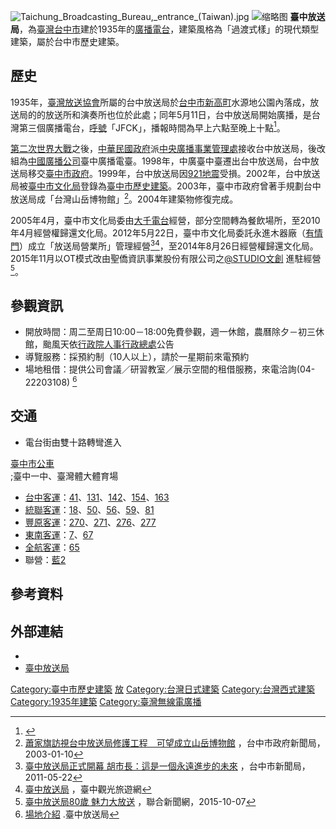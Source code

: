 {{coord|24.1499417|N|120.6906634|E|display=title|scale:10000}}
{{TW monument
|name=臺中市放送局
|image=Taichung Broadcasting Bureau.JPG
|othername=電台街一號
|level= 歷史建築
|class= 其他設施-廣播設施
|time=[[昭和|昭和]]10年（1935年）
|location=[[臺中市|臺中市]][[北區_(臺中市)|北區]]電台街1號
|cost=免費
|website= http://www.fangsung.com.tw/
|reg_url=https://nchdb.boch.gov.tw/assets/advanceSearch/historicalBuilding/20020701000005
|date=2002年}}
[[File:Taichung_Broadcasting_Bureau,_entrance_(Taiwan).jpg|thumb]]
[[File:臺中放送局棟札.jpg|缩略图]]
'''臺中放送局'''，為[[臺灣|臺灣]][[台中市|台中市]]建於1935年的[[電臺廣播|廣播電台]]，建築風格為「過渡式樣」的現代類型建築，屬於台中市歷史建築。

== 歷史 ==
1935年，[[臺灣放送協會|臺灣放送協會]]所屬的台中放送局於[[臺中市_(州轄市)|台中市]][[新高町_(台中市)|新高町]]水源地公園內落成，放送局的的放送所和演奏所也位於此處；同年5月11日，台中放送局開始廣播，是台灣第三個廣播電台，[[無線電台呼號|呼號]]「JFCK」，播報時間為早上六點至晚上十點<ref>{{Cite web|title=臺中放送局放送開始|url=http://ds3.th.gov.tw/ds3/app007/list3.php?ID1=0071032383a009|accessdate=|author=|date=1935-05-08|format=|publisher=台灣總督府府報|language=|archive-date=2020-05-04|archive-url=https://web.archive.org/web/20200504080731/http://ds3.th.gov.tw/ds3/app007/list3.php?ID1=0071032383a009|dead-url=no}}</ref>。

[[第二次世界大戰|第二次世界大戰]]之後，[[中華民國政府|中華民國政府]]派[[中國廣播公司|中央廣播事業管理處]]接收台中放送局，後改組為[[中國廣播公司|中國廣播公司]]臺中廣播電臺。1998年，中廣臺中臺遷出台中放送局，台中放送局移交[[臺中市政府|臺中市政府]]。1999年，台中放送局因[[921地震|921地震]]受損。2002年，台中放送局被[[臺中市文化局|臺中市文化局]]登錄為[[臺中市歷史建築|臺中市歷史建築]]。2003年，臺中市政府曾著手規劃台中放送局成「台灣山岳博物館」<ref>[http://www.taichung.gov.tw/ct.asp?xItem=34094&ctNode=712&mp=100010 蕭家旗訪視台中放送局修護工程　可望成立山岳博物館] {{Wayback|url=http://www.taichung.gov.tw/ct.asp?xItem=34094&ctNode=712&mp=100010 |date=20141108042129 }}，台中市政府新聞局，2003-01-10</ref>。2004年建築物修復完成。

2005年4月，臺中市文化局委由[[大千電台|大千電台]]經營，部分空間轉為餐飲場所，至2010年4月經營權歸還文化局。2012年5月22日，臺中市文化局委託永進木器廠（[[有情門|有情門]]）成立「放送局營業所」管理經營<ref>[http://www.taichung.gov.tw/ct.asp?xItem=22958&ctNode=712&mp=100010 臺中放送局正式開幕 胡市長：這是一個永遠進步的未來] {{Wayback|url=http://www.taichung.gov.tw/ct.asp?xItem=22958&ctNode=712&mp=100010 |date=20141108042134 }}，台中市新聞局，2011-05-22</ref><ref>[http://travel.taichung.gov.tw/zh-tw/Attractions/Intro/498/%E8%87%BA%E4%B8%AD%E6%94%BE%E9%80%81%E5%B1%80 臺中放送局] {{Wayback|url=http://travel.taichung.gov.tw/zh-tw/Attractions/Intro/498/%E8%87%BA%E4%B8%AD%E6%94%BE%E9%80%81%E5%B1%80 |date=20141027144429 }}，臺中觀光旅遊網</ref>，至2014年8月26日經營權歸還文化局。2015年11月以OT模式改由聖僑資訊事業股份有限公司之[http://www.atstudio.com.tw/ @STUDIO文創] {{Wayback|url=http://www.atstudio.com.tw/ |date=20180212035323 }}進駐經營<ref>[http://udn.com/news/story/6965/1231531-%E8%87%BA%E4%B8%AD%E6%94%BE%E9%80%81%E5%B1%8080%E6%AD%B2--%E9%AD%85%E5%8A%9B%E5%A4%A7%E6%94%BE%E9%80%81 臺中放送局80歲 魅力大放送] {{Wayback|url=http://udn.com/news/story/6965/1231531-%E8%87%BA%E4%B8%AD%E6%94%BE%E9%80%81%E5%B1%8080%E6%AD%B2--%E9%AD%85%E5%8A%9B%E5%A4%A7%E6%94%BE%E9%80%81 |date=20151211084920 }}，聯合新聞網，2015-10-07</ref>。

== 參觀資訊 ==
*開放時間：周二至周日10:00－18:00免費參觀，週一休館，農曆除夕－初三休館，颱風天依[[行政院人事行政總處|行政院人事行政總處]]公告
*導覽服務：採預約制（10人以上），請於一星期前來電預約
*場地租借：提供公司會議／研習教室／展示空間的租借服務，來電洽詢(04-22203108) <ref>[http://www.fangsung.com.tw/space/space_list#nav_list 場地介紹] {{Wayback|url=http://www.fangsung.com.tw/space/space_list#nav_list |date=20180220151936 }}.臺中放送局</ref>

==交通==
*電台街由雙十路轉彎進入
;[[臺中市公車|臺中市公車]]
;;臺中一中、臺灣體大體育場
*[[台中客運|台中客運]]：[[台中市公車41路|41]]、[[台中市公車131路|131]]、[[台中市公車142路|142]]、[[台中市公車154路|154]]、[[台中市公車163路|163]]
*[[統聯客運|統聯客運]]：[[台中市公車18路|18]]、[[台中市公車50路|50]]、[[台中市公車56路|56]]、[[台中市公車59路|59]]、[[台中市公車81路|81]]
*[[豐原客運|豐原客運]]：[[台中市公車270路|270]]、[[台中市公車271路|271]]、[[台中市公車276路|276]]、[[台中市公車277路|277]]
*[[東南客運|東南客運]]：[[台中市公車7路|7]]、[[台中市公車67路|67]]
*[[全航客運|全航客運]]：[[台中市公車65路|65]]
*聯營：[[臺中市公車藍2路|藍2]]

==參考資料==
<references/>

==外部連結==
* {{facebook|funsong2011}}
* [http://www.fangsung.com.tw 臺中放送局] {{Wayback|url=http://www.fangsung.com.tw/ |date=20170524135723 }}

{{台中市文化資產}}
{{臺灣總督府交通局}}
[[Category:臺中市歷史建築|Category:臺中市歷史建築]]
[[Category:北區_(臺中市)|放]]
[[Category:台灣日式建築|Category:台灣日式建築]]
[[Category:台灣西式建築|Category:台灣西式建築]]
[[Category:1935年建築|Category:1935年建築]]
[[Category:臺灣無線電廣播|Category:臺灣無線電廣播]]